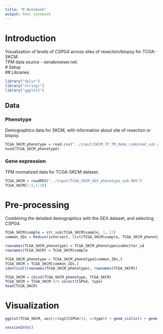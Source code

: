 ```yaml
---
title: "R Notebook"
output: html_notebook
---
```

# Introduction  
Visualization of levels of *CSPG4* across sites of resection/biopsy for TCGA-SKCM.  
TPM data source - xenabrowser.net.  
# Setup  
## Libraries  
```r
library("dplyr")
library("stringr")
library("ggplot2")
```
## Data  
### Phenotype  
Demographics data for SKCM, with information about site of resection or biopsy.
```r
TCGA_SKCM_phenotype = read.csv("../input/SKCM_TP_TM_demo_combined_sub.csv", row.names = 1)
head(TCGA_SKCM_phenotype)
```
### Gene expression  
TPM normalized data for TCGA-SKCM dataset.  
```r
TCGA_SKCM = readRDS("../input/TCGA_SKCM_GEX_phenotype_sub.RDS")
TCGA_SKCM[1:5,1:10]
```

# Pre-processing  
Combining the detailed demographics with the GEX dataset, and selecting *CSPG4*.  
```r
TCGA_SKCM$sample = str_sub(TCGA_SKCM$sample, 1, 12)
common_IDs = Reduce(intersect, list(TCGA_SKCM$sample, TCGA_SKCM_phenotype$submitter_id))

rownames(TCGA_SKCM_phenotype) = TCGA_SKCM_phenotype$submitter_id
rownames(TCGA_SKCM) = TCGA_SKCM$sample

TCGA_SKCM_phenotype = TCGA_SKCM_phenotype[common_IDs,]
TCGA_SKCM = TCGA_SKCM[common_IDs,]
identical(rownames(TCGA_SKCM_phenotype), rownames(TCGA_SKCM))
```

```r
TCGA_SKCM = cbind(TCGA_SKCM_phenotype, TCGA_SKCM)
TCGA_SKCM = TCGA_SKCM %>% select(CSPG4, type)
head(TCGA_SKCM)
```
# Visualization  
```r
ggplot(TCGA_SKCM, aes(y=log2(CSPG4+1), x=type)) + geom_violin() + geom_boxplot(width=0.2) + theme_minimal() + ggtitle("CSPG4 in TCGA-SKCM")
```
```r
sessionInfo()
```








